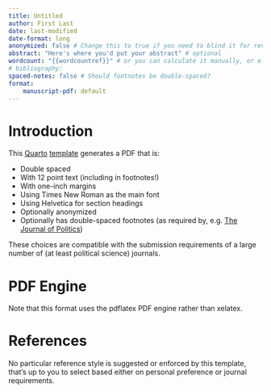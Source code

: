 ```yaml
---
title: Untitled
author: First Last
date: last-modified
date-format: long
anonymized: false # Change this to true if you need to blind it for review
abstract: "Here's where you'd put your abstract" # optional
wordcount: "{{wordcountref}}" # or you can calculate it manually, or eliminate
# bibliography: 
spaced-notes: false # Should footnotes be double-spaced?
format:
    manuscript-pdf: default
---
```


# Introduction

This [Quarto](https://quarto.org/) [template](https://quarto.org/docs/extensions/formats.html) generates a PDF that is:

- Double spaced
- With 12 point text (including in footnotes!)
- With one-inch margins
- Using Times New Roman as the main font
- Using Helvetica for section headings
- Optionally anonymized
- Optionally has double-spaced footnotes (as required by, e.g. [The Journal of Politics](https://www.journals.uchicago.edu/toc/jop/current))

These choices are compatible with the submission requirements of a large number of (at least political science) journals.

# PDF Engine

Note that this format uses the pdflatex PDF engine rather than xelatex.

# References

No particular reference style is suggested or enforced by this template, that's up to you to select based either on personal preference or journal requirements.
